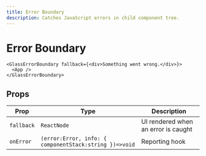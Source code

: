 ```yaml
---
title: Error Boundary
description: Catches JavaScript errors in child component tree.
---
```



# Error Boundary

```tsx
<GlassErrorBoundary fallback={<div>Something went wrong.</div>}>
  <App />
</GlassErrorBoundary>
```

## Props

| Prop       | Type                                                   | Description                         |
| ---------- | ------------------------------------------------------ | ----------------------------------- |
| `fallback` | `ReactNode`                                            | UI rendered when an error is caught |
| `onError`  | `(error:Error, info: { componentStack:string })=>void` | Reporting hook                      |
